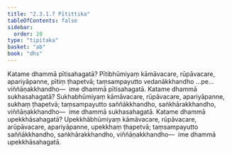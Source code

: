 ```yaml
---
title: "2.3.1.7 Pītittika"
tableOfContents: false
sidebar:
  order: 20
type: "tipitaka"
basket: "ab"
book: "dhs"
---
```



<DynamicBreadcrumb />

<Division number="1003" book="dhs">

<Paragraph number="1668" book="dhs">
Katame dhammā pītisahagatā? Pītibhūmiyaṃ kāmāvacare, rūpāvacare, apariyāpanne, pītiṃ ṭhapetvā; taṃsampayutto vedanākkhandho …pe…  viññāṇakkhandho—  ime dhammā pītisahagatā.
</Paragraph>

</Division>
<Division number="1004" book="dhs">

<Paragraph number="1669" book="dhs">
Katame dhammā sukhasahagatā? Sukhabhūmiyaṃ kāmāvacare, rūpāvacare, apariyāpanne, sukhaṃ ṭhapetvā; taṃsampayutto saññākkhandho, saṅkhārakkhandho, viññāṇakkhandho—  ime dhammā sukhasahagatā.
</Paragraph>

</Division>
<Division number="1005" book="dhs">

<Paragraph number="1670" book="dhs">
Katame dhammā upekkhāsahagatā? Upekkhābhūmiyaṃ kāmāvacare, rūpāvacare, arūpāvacare, apariyāpanne, upekkhaṃ ṭhapetvā; taṃsampayutto saññākkhandho, saṅkhārakkhandho, viññāṇakkhandho—  ime dhammā upekkhāsahagatā.
</Paragraph>
</Division>